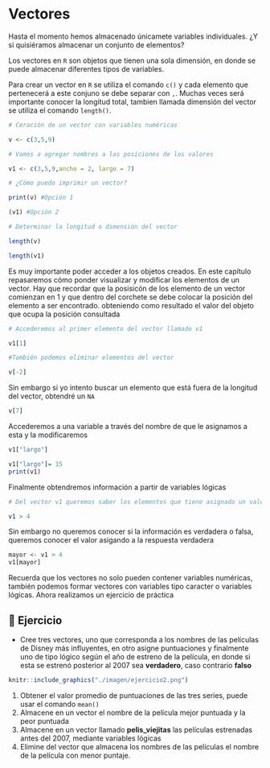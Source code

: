 # Vectores

Hasta el momento hemos almacenado únicamete variables individuales. ¿Y si quisiéramos almacenar un conjunto de elementos?

Los vectores en `R` son objetos que tienen una sola dimensión, en donde se puede almacenar diferentes tipos de variables. 

Para crear un vector en `R` se utiliza el comando `c()` y cada elemento que pertenecerá a este conjuno se debe separar con `,`. Muchas veces será importante conocer la longitud total, tambien llamada dimensión del vector se utiliza el comando `length()`.

```{r}
# Ceración de un vector con variables numéricas

v <- c(3,5,9) 

# Vamos a agregar nombres a las posiciones de los valores

v1 <- c(3,5,9,ancho = 2, largo = 7)

# ¿Cómo puedo imprimir un vector?

print(v) #Opción 1

(v1) #Opción 2

# Determinar la longitud o dimensión del vector

length(v)

length(v1)
```

Es muy importante poder acceder a los objetos creados. En este capítulo repasaremos cómo ponder visualizar y modificar los elementos de un vector. Hay que recordar que la posisicón de los elemento de un vector comienzan en 1 y que dentro del corchete se debe colocar la posición del elemento a ser encontrado. obteniendo como resultado el valor del objeto que ocupa la posición consultada

```{r}
# Accederemos al primer elemento del vector llamado v1

v1[1]

#También podemos eliminar elementos del vector

v[-2]
```

Sin embargo si yo intento buscar un elemento que está fuera de la longitud del vector, obtendré un `NA`

```{r}
v[7]
```

Accederemos a una variable a través del nombre de que le asignamos a esta y la modificaremos

```{r}
v1["largo"]

v1["largo"]= 15
print(v1)
```

Finalmente obtendremos información a partir de variables lógicas

```{r}
# Del vector v1 queremos saber los elementos que tiene asignado un valor mayor a 4 

v1 > 4
```

Sin embargo no queremos conocer si la información es verdadera o falsa, queremos conocer el valor asigando a la respuesta verdadera 

```{r}
mayor <- v1 > 4
v1[mayor]
```

Recuerda que los vectores no solo pueden contener variables numéricas, también podemos formar vectores con variables tipo caracter o variables lógicas. Ahora realizamos un ejercicio de práctica

## 📝 Ejercicio

* Cree tres vectores, uno que corresponda a los nombres de las películas de Disney más influyentes, en otro asigne puntuaciones y finalmente uno de tipo lógico según el año de estreno de la película, en donde si esta se estrenó posterior al 2007 sea **verdadero**, caso contrario **falso**

```{r ejercicio2, echo = FALSE, out.width = "75%", fig.align = "center", fig.asp=.75,fig.cap='Películas de Disney'} 
knitr::include_graphics("./imagen/ejercicio2.png")
```

1. Obtener el valor promedio de puntuaciones de las tres series, puede usar el comando `mean()`
2. Almacene en un vector el nombre de la película mejor puntuada y la peor puntuada
3. Almacene en un vector llamado **pelis_viejitas** las películas estrenadas antes del 2007, mediante variables lógicas
4. Elimine del vector que almacena los nombres de las películas el nombre de la película con menor puntaje.